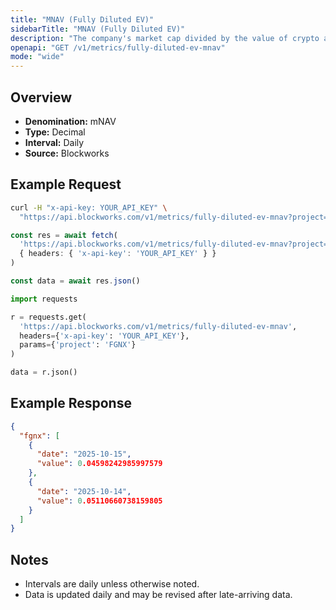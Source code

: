 ```yaml
---
title: "MNAV (Fully Diluted EV)"
sidebarTitle: "MNAV (Fully Diluted EV)"
description: "The company's market cap divided by the value of crypto asset holdings. Often called Basic mNAV, it is the most simplistic way to track the multiple the company trades at relative to its crypto assets held. This figure can be calculated using both the market cap and the enterprise value. Some Companies may hold a considerable amount of cash that has not yet been deployed into crypto, which the Enterprise Value calculation highlights."
openapi: "GET /v1/metrics/fully-diluted-ev-mnav"
mode: "wide"
---
```


## Overview

- **Denomination:** mNAV
- **Type:** Decimal
- **Interval:** Daily
- **Source:** Blockworks

## Example Request

<CodeGroup>

```bash cURL
curl -H "x-api-key: YOUR_API_KEY" \
  "https://api.blockworks.com/v1/metrics/fully-diluted-ev-mnav?project=FGNX"
```

```typescript TypeScript
const res = await fetch(
  'https://api.blockworks.com/v1/metrics/fully-diluted-ev-mnav?project=FGNX',
  { headers: { 'x-api-key': 'YOUR_API_KEY' } }
)

const data = await res.json()
```

```python Python
import requests

r = requests.get(
  'https://api.blockworks.com/v1/metrics/fully-diluted-ev-mnav',
  headers={'x-api-key': 'YOUR_API_KEY'},
  params={'project': 'FGNX'}
)

data = r.json()
```

</CodeGroup>

## Example Response

```json
{
  "fgnx": [
    {
      "date": "2025-10-15",
      "value": 0.04598242985997579
    },
    {
      "date": "2025-10-14",
      "value": 0.05110660738159805
    }
  ]
}
```

## Notes
- Intervals are daily unless otherwise noted.
- Data is updated daily and may be revised after late-arriving data.